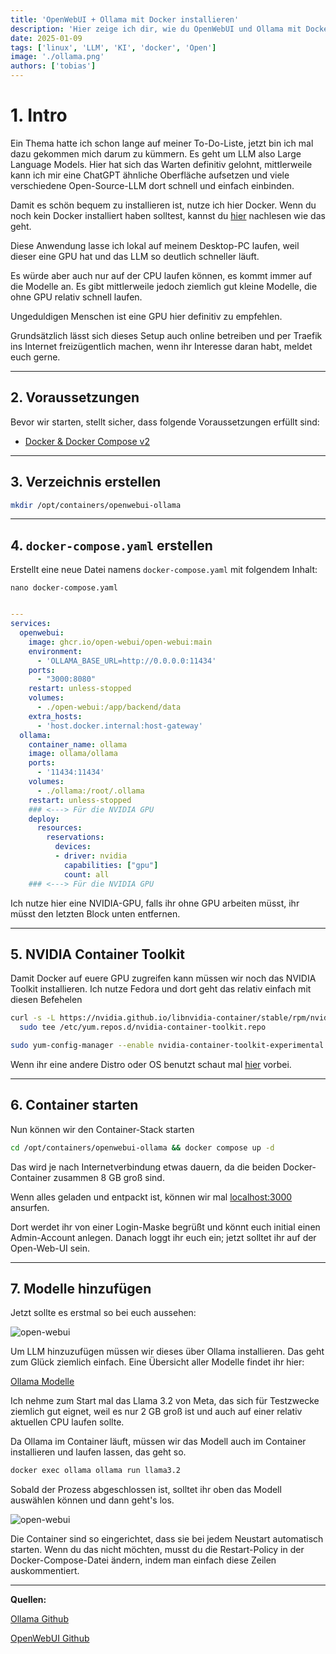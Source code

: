 ```yaml
---
title: 'OpenWebUI + Ollama mit Docker installieren'
description: 'Hier zeige ich dir, wie du OpenWebUI und Ollama mit Docker installieren kannst. So bekommst du eine ChatGPT ähnliche WebGUI.'
date: 2025-01-09
tags: ['linux', 'LLM', 'KI', 'docker', 'Open']
image: './ollama.png'
authors: ['tobias']
---
```



# 1. Intro

Ein Thema hatte ich schon lange auf meiner To-Do-Liste, jetzt bin ich mal dazu gekommen mich darum zu kümmern. 
Es geht um LLM also Large Language Models. 
Hier hat sich das Warten definitiv gelohnt, mittlerweile kann ich mir eine ChatGPT ähnliche Oberfläche aufsetzen und viele verschiedene Open-Source-LLM dort schnell und einfach einbinden.

Damit es schön bequem zu installieren ist, nutze ich hier Docker.
Wenn du noch kein Docker installiert haben solltest, kannst du [hier](/blog/server-setup#5-docker-und-docker-compose) nachlesen wie das geht.

Diese Anwendung lasse ich lokal auf meinem Desktop-PC laufen, weil dieser eine GPU hat und das LLM so deutlich schneller läuft.

Es würde aber auch nur auf der CPU laufen können, es kommt immer auf die Modelle an. Es gibt mittlerweile jedoch ziemlich gut kleine Modelle, die ohne GPU relativ schnell laufen.

Ungeduldigen Menschen ist eine GPU hier definitiv zu empfehlen.

Grundsätzlich lässt sich dieses Setup auch online betreiben und per Traefik ins Internet freizügentlich machen, wenn ihr Interesse daran habt, meldet euch gerne.

---

## 2. Voraussetzungen

Bevor wir starten, stellt sicher, dass folgende Voraussetzungen erfüllt sind:

- [Docker & Docker Compose v2](/blog/server-setup#5-docker-und-docker-compose)

---

## 3. Verzeichnis erstellen

```bash
mkdir /opt/containers/openwebui-ollama
```

---

## 4. `docker-compose.yaml` erstellen

Erstellt eine neue Datei namens `docker-compose.yaml` mit folgendem Inhalt:

```shell
nano docker-compose.yaml
```

```yaml title="docker-compose.yaml"

---
services:
  openwebui:
    image: ghcr.io/open-webui/open-webui:main
    environment:
      - 'OLLAMA_BASE_URL=http://0.0.0.0:11434'
    ports:
      - "3000:8080"
    restart: unless-stopped
    volumes:
      - ./open-webui:/app/backend/data
    extra_hosts:
      - 'host.docker.internal:host-gateway'
  ollama:
    container_name: ollama
    image: ollama/ollama  
    ports:
      - '11434:11434'
    volumes:
      - ./ollama:/root/.ollama
    restart: unless-stopped
    ### <---> Für die NVIDIA GPU
    deploy:
      resources:
        reservations:
          devices:
          - driver: nvidia
            capabilities: ["gpu"]
            count: all
    ### <---> Für die NVIDIA GPU

``` 

Ich nutze hier eine NVIDIA-GPU, falls ihr ohne GPU arbeiten müsst, ihr müsst den letzten Block unten entfernen.

---

## 5. NVIDIA Container Toolkit

Damit Docker auf euere GPU zugreifen kann müssen wir noch das NVIDIA Toolkit installieren. Ich nutze Fedora und dort geht das relativ einfach mit diesen Befehelen

```bash
curl -s -L https://nvidia.github.io/libnvidia-container/stable/rpm/nvidia-container-toolkit.repo | \
  sudo tee /etc/yum.repos.d/nvidia-container-toolkit.repo

sudo yum-config-manager --enable nvidia-container-toolkit-experimental
```

Wenn ihr eine andere Distro oder OS benutzt schaut mal [hier](https://docs.nvidia.com/datacenter/cloud-native/container-toolkit/latest/install-guide.html) vorbei.

---

## 6. Container starten

Nun können wir den Container-Stack starten

```bash
cd /opt/containers/openwebui-ollama && docker compose up -d
```

Das wird je nach Internetverbindung etwas dauern, da die beiden Docker-Container zusammen 8 GB groß sind.

Wenn alles geladen und entpackt ist, können wir mal [localhost:3000](http://localhost:3000) ansurfen.

Dort werdet ihr von einer Login-Maske begrüßt und könnt euch initial einen Admin-Account anlegen.
Danach loggt ihr euch ein; jetzt solltet ihr auf der Open-Web-UI sein.

---

## 7. Modelle hinzufügen

Jetzt sollte es erstmal so bei euch aussehen:

![open-webui](openwebui1.png)

Um LLM hinzuzufügen müssen wir dieses über Ollama installieren. Das geht zum Glück ziemlich einfach. Eine Übersicht aller Modelle findet ihr hier:

[Ollama Modelle](https://ollama.com/search)

Ich nehme zum Start mal das Llama 3.2 von Meta, das sich für Testzwecke ziemlich gut eignet, weil es nur 2 GB groß ist und auch auf einer relativ aktuellen CPU laufen sollte. 

Da Ollama im Container läuft, müssen wir das Modell auch im Container installieren und laufen lassen, das geht so. 

```bash
docker exec ollama ollama run llama3.2
```

Sobald der Prozess abgeschlossen ist, solltet ihr oben das Modell auswählen können und dann geht's los. 

![open-webui](openwebui2.png)

Die Container sind so eingerichtet, dass sie bei jedem Neustart automatisch starten. Wenn du das nicht möchten, musst du die Restart-Policy in der Docker-Compose-Datei ändern, indem man einfach diese Zeilen auskommentiert.

---

**Quellen:**

[Ollama Github](https://github.com/ollama/ollama)

[OpenWebUI Github](https://github.com/open-webui/open-webui)